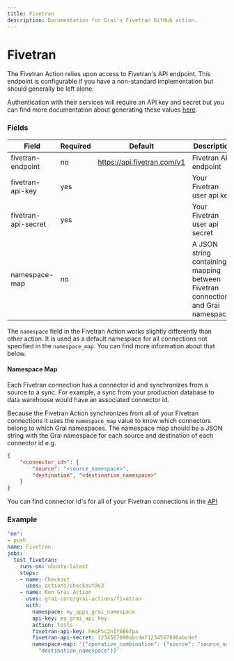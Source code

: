 ```yaml
---
title: Fivetran
description: Documentation for Grai's Fivetran GitHub action.
---
```


# Fivetran

The Fivetran Action relies upon access to Fivetran's API endpoint. 
This endpoint is configurable if you have a non-standard implementation but should generally be left alone.

Authentication with their services will require an API key and secret but you can find more documentation about generating these values [here](https://fivetran.com/docs/rest-api/getting-started#instructions).

### Fields



| Field | Required | Default | Description |
|-----|-----|-----|-----|
| fivetran-endpoint | no | https://api.fivetran.com/v1 | Fivetran API endpoint |
| fivetran-api-key | yes |  | Your Fivetran user api key |
| fivetran-api-secret | yes |  | Your Fivetran user api secret |
| namespace-map | no |  | A JSON string containing a mapping between Fivetran connections and Grai namespaces |




The `namespace` field in the Fivetran Action works slightly differently than other action.
It is used as a default namespace for all connections not specified in the `namespace_map`. 
You can find more information about that below.


#### Namespace Map

Each Fivetran connection has a connector id and synchronizes from a source to a sync. 
For example, a sync from your production database to data warehouse would have an associated connector id.

Because the Fivetran Action synchronizes from all of your Fivetran connections it uses the `namespace_map` value to know which connectors belong to which Grai namespaces.
The namespace map should be a JSON string with the Grai namespace for each source and destination of each connector id e.g.

```json
{
    "<connector_id>": {
        "source": "<source_namespace>",
        "destination", "<destination_namespace>"
    }
}
```


You can find connector id's for all of your Fivetran connections in the [API](https://fivetran.com/docs/rest-api/faq/find-connector_id)

### Example



```yaml copy
'on':
- push
name: Fivetran
jobs:
  test_fivetran:
    runs-on: ubuntu-latest
    steps:
    - name: Checkout
      uses: actions/checkout@v3
    - name: Run Grai Action
      uses: grai-core/grai-actions/fivetran
      with:
        namespace: my_apps_grai_namespace
        api-key: my_grai_api_key
        action: tests
        fivetran-api-key: hHqP5c2nIY0B6fpa
        fivetran-api-secret: 1234567890abcdef1234567890abcdef
        namespace-map: '{"operative_combination": {"source": "source_namespace", "destination":
          "destination_namespace"}}'

```



